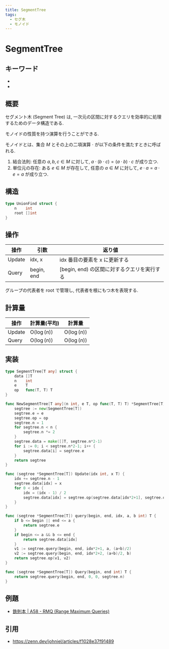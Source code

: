 ```yaml
---
title: SegmentTree
tags:
  - セグ木
  - モノイド
---
```


# SegmentTree

## キーワード


- <Tag tag="セグ木" />
- <Tag tag="モノイド" />

## 概要

セグメント木 (Segment Tree) は, 一次元の区間に対するクエリを効率的に処理するためのデータ構造である.

モノイドの性質を持つ演算を行うことができる.

モノイドとは、集合 $M$ とその上の二項演算 $\cdot$ が以下の条件を満たすときに呼ばれる.

1. 結合法則: 任意の $a, b, c \in M$ に対して, $a \cdot (b \cdot c) = (a \cdot b) \cdot c$ が成り立つ.
2. 単位元の存在: ある $e \in M$ が存在して, 任意の $a \in M$ に対して, $e \cdot a = a \cdot e = a$ が成り立つ.

## 構造

```go
type UnionFind struct {
    n    int
    root []int
}
```

## 操作

| 操作   | 引数       | 返り値                                      |
| ------ | ---------- | ------------------------------------------- |
| Update | idx, x     | idx 番目の要素を x に更新する               |
| Query  | begin, end | [begin, end) の区間に対するクエリを実行する |

グループの代表者を root で管理し, 代表者を根にもつ木を表現する.

## 計算量

| 操作   | 計算量(平均)          | 計算量                |
| ------ | --------------------- | --------------------- |
| Update | $\mathrm{O}(\log(n))$ | $\mathrm{O}(\log(n))$ |
| Query  | $\mathrm{O}(\log(n))$ | $\mathrm{O}(\log(n))$ |

## 実装

```go
type SegmentTree[T any] struct {
	data []T
	n    int
	e    T
	op   func(T, T) T
}

func NewSegmentTree[T any](n int, e T, op func(T, T) T) *SegmentTree[T] {
	segtree := new(SegmentTree[T])
	segtree.e = e
	segtree.op = op
	segtree.n = 1
	for segtree.n < n {
		segtree.n *= 2
	}
	segtree.data = make([]T, segtree.n*2-1)
	for i := 0; i < segtree.n*2-1; i++ {
		segtree.data[i] = segtree.e
	}
	return segtree
}

func (segtree *SegmentTree[T]) Update(idx int, x T) {
	idx += segtree.n - 1
	segtree.data[idx] = x
	for 0 < idx {
		idx = (idx - 1) / 2
		segtree.data[idx] = segtree.op(segtree.data[idx*2+1], segtree.data[idx*2+2])
	}
}

func (segtree *SegmentTree[T]) query(begin, end, idx, a, b int) T {
	if b <= begin || end <= a {
		return segtree.e
	}
	if begin <= a && b <= end {
		return segtree.data[idx]
	}
	v1 := segtree.query(begin, end, idx*2+1, a, (a+b)/2)
	v2 := segtree.query(begin, end, idx*2+2, (a+b)/2, b)
	return segtree.op(v1, v2)
}

func (segtree *SegmentTree[T]) Query(begin, end int) T {
	return segtree.query(begin, end, 0, 0, segtree.n)
}
```

## 例題

- [鉄則本 | A58 - RMQ (Range Maximum Queries) ](https://atcoder.jp/contests/tessoku-book/tasks/tessoku_book_bf)

## 引用

- https://zenn.dev/johniel/articles/f1028e37f91489
